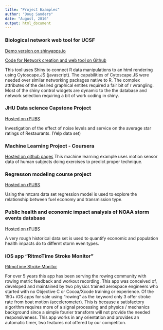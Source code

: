 ```yaml
---
title: "Project Examples"
author: "Doug Sanders"
date: "August, 2016"
output: html_document
---
```

### Biological network web tool for UCSF ###
[Demo version on shinyapps.io](https://dougsanders79.shinyapps.io/Shiny_CytoscapeJS_Demo/)

[Code for Network creation and web tool on Github](https://github.com/dougsanders79/Shiny_CytoscapeJS_Demo.git)

This tool uses Shiny to connect R data manipulations to an html rendering using Cytoscape.JS (javascript).  The capabilities of Cytoscape.JS were needed over similar networking packages native to R. The complex attributes of the desired graphical entites required a fair bit of r wrangling.  Most of the shiny control widgets are dynamic to the the database and network selection requiring a bit of work coding in shiny.

### JHU Data science Capstone Project ###

[Hosted on rPUBS](http://rpubs.com/DougSandersCA/203818)

Investigation of the effect of noise levels and service on the average star ratings of Restaurants. (Yelp data set)


### Machine Learning Project - Coursera ###

[Hosted on github pages](http://dougsanders79.github.io/Coursera_MLproject/Machine_Learning_Project.html)
This machine learning example uses motion sensor data of human subjects doing exercises to predict proper technique.  


### Regresson modeling course project ###

[Hosted on rPUBS](http://rpubs.com/DougSandersCA/203814)

Using the mtcars data set regression model is used to explore the relationship between fuel economy and transmission type.

### Public health and economic impact analysis of NOAA storm events database ###

[Hosted on rPUBS](http://rpubs.com/DougSandersCA/Reproducible_Research)

A very rough historical data set is used to quantify economic and population health impacts do to differnt storm even types.   

### iOS app "RitmoTime Stroke Monitor" ###

[RitmoTime Stroke Monitor](https://itunes.apple.com/us/app/ritmotime-free-rowing-rp3/id359292837?mt=8)

For over 5 years this app has been serving the rowing community with rowing metric feedback and workout recording.  This app was conceived of, developed and maintained by two physics trained aerospace engineers who started with no Objective C or Cocoa/Xcode training or experience.  Of the 150+ iOS apps for sale using "rowing" as the keyword only 3 offer stroke rate from boat motion (accelerometer).  This is because a satisfactory algorithm requires more of a signal processing and physics / mechanics background since a simple fourier transform will not provide the needed responsiveness.  This app works in any orientation and provides an automatic timer, two features not offered by our competiton.
